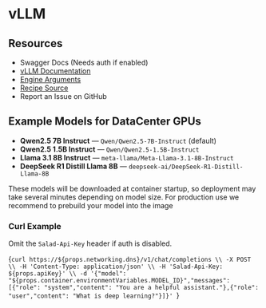 # vLLM

## Resources

- <Link url={`https://${props.networking.dns}/docs`}>Swagger Docs</Link> (Needs auth if enabled)
- [vLLM Documentation](https://docs.vllm.ai/)
- [Engine Arguments](https://docs.vllm.ai/en/latest/configuration/engine_args.html)
- [Recipe Source](https://github.com/SaladTechnologies/salad-recipes/tree/master/recipes/vllm)
- <Link url={`https://github.com/SaladTechnologies/salad-recipes/issues/new?title=vLLM%20Consumer%20GPUs&body=Image%3A%20${props.container.image}`}>Report an Issue on GitHub</Link>

## Example Models for DataCenter GPUs

- **Qwen2.5 7B Instruct** — `Qwen/Qwen2.5-7B-Instruct` (default)
- **Qwen2.5 1.5B Instruct** — `Qwen/Qwen2.5-1.5B-Instruct`
- **Llama 3.1 8B Instruct** — `meta-llama/Meta-Llama-3.1-8B-Instruct`
- **DeepSeek R1 Distill Llama 8B** — `deepseek-ai/DeepSeek-R1-Distill-Llama-8B`

<Callout variation="info">
These models will be downloaded at container startup, so deployment may take several minutes depending on model size. For production use we recommend to prebuild your model into the image
</Callout>

### Curl Example

<Callout variation="note">Omit the `Salad-Api-Key` header if auth is disabled.</Callout>

<CodeBlock language="bash">{`curl https://${props.networking.dns}/v1/chat/completions \\
    -X POST \\
    -H 'Content-Type: application/json' \\
    -H 'Salad-Api-Key: ${props.apiKey}' \\
    -d '{"model": "${props.container.environmentVariables.MODEL_ID}","messages": [{"role": "system","content": "You are a helpful assistant."},{"role": "user","content": "What is deep learning?"}]}'
`}</CodeBlock>



